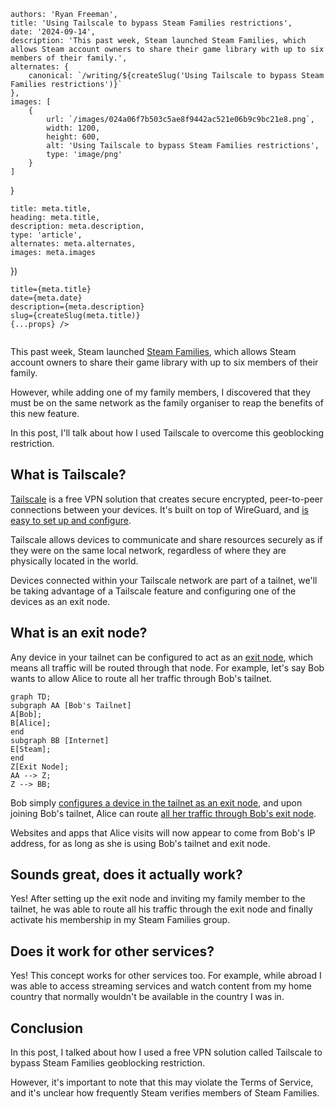 
    authors: 'Ryan Freeman',
    title: 'Using Tailscale to bypass Steam Families restrictions',
    date: '2024-09-14',
    description: 'This past week, Steam launched Steam Families, which allows Steam account owners to share their game library with up to six members of their family.',
    alternates: {
        canonical: `/writing/${createSlug('Using Tailscale to bypass Steam Families restrictions')}`
    },
    images: [
        {
            url: `/images/024a06f7b503c5ae8f9442ac521e06b9c9bc21e8.png`,
            width: 1200,
            height: 600,
            alt: 'Using Tailscale to bypass Steam Families restrictions',
            type: 'image/png'
        }
    ]
}

    title: meta.title,
    heading: meta.title,
    description: meta.description,
    type: 'article',
    alternates: meta.alternates,
    images: meta.images
})

    title={meta.title}
    date={meta.date}
    description={meta.description}
    slug={createSlug(meta.title)}
    {...props} />

<Image src={steamLibrary} alt=""/>

This past week, Steam launched [Steam Families](https://store.steampowered.com/news/app/593110/view/4149575031735702628), which allows Steam account owners to share their game library with up to six members of their family.

However, while adding one of my family members, I discovered that they must be on the same network as the family organiser to reap the benefits of this new feature.

In this post, I'll talk about how I used Tailscale to overcome this geoblocking restriction.

## What is Tailscale?

[Tailscale](https://tailscale.com/) is a free VPN solution that creates secure encrypted, peer-to-peer connections between your devices. It's built on top of WireGuard, and [is easy to set up and configure](https://tailscale.com/kb/1017/install).

Tailscale allows devices to communicate and share resources securely as if they were on the same local network, regardless of where they are physically located in the world.

Devices connected within your Tailscale network are part of a tailnet, we'll be taking advantage of a Tailscale feature and configuring one of the devices as an exit node.

## What is an exit node?

Any device in your tailnet can be configured to act as an [exit node](https://tailscale.com/kb/1103/exit-nodes), which means all traffic will be routed through that node. For example, let's say Bob wants to allow Alice to route all her traffic through Bob's tailnet.

```mermaid
graph TD;
subgraph AA [Bob's Tailnet]
A[Bob];
B[Alice];
end
subgraph BB [Internet]
E[Steam];
end
Z[Exit Node];
AA --> Z;
Z --> BB;
```

Bob simply [configures a device in the tailnet as an exit node](https://tailscale.com/kb/1103/exit-nodes#configure-an-exit-node), and upon joining Bob's tailnet, Alice can route [all her traffic through Bob's exit node](https://tailscale.com/kb/1103/exit-nodes#use-the-exit-node).

Websites and apps that Alice visits will now appear to come from Bob's IP address, for as long as she is using Bob's tailnet and exit node.

## Sounds great, does it actually work?

Yes! After setting up the exit node and inviting my family member to the tailnet, he was able to route all his traffic through the exit node and finally activate his membership in my Steam Families group.

## Does it work for other services?

Yes! This concept works for other services too. For example, while abroad I was able to access streaming services and watch content from my home country that normally wouldn't be available in the country I was in.

## Conclusion

In this post, I talked about how I used a free VPN solution called Tailscale to bypass Steam Families geoblocking restriction.

However, it's important to note that this may violate the Terms of Service, and it's unclear how frequently Steam verifies members of Steam Families.
